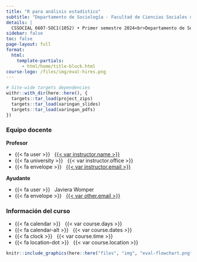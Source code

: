```yaml
---
title: "R para análisis estadístico"
subtitle: "Departamento de Sociología - Facultad de Ciencias Sociales de la Universidad Alberto Hurtado"
details: |
  CSSOCIAL 6607-SOC1(1052) • Primer semestre 2024<br>Departamento de Sociología<br>Universidad Alberto Hurtado
sidebar: false
toc: false
page-layout: full
format:
  html:
    template-partials:
      - html/home/title-block.html
course-logo: /files/img/eval-hires.png
---
```


```r
# Site-wide targets dependencies
withr::with_dir(here::here(), {
  targets::tar_load(project_zips)
  targets::tar_load(xaringan_slides)
  targets::tar_load(xaringan_pdfs)
})
```



::: {.grid .course-details}

::: {.g-col-12 .g-col-sm-6 .g-col-md-4}
### Equipo docente

**Profesor**

- {{< fa user >}} &nbsp; [{{< var instructor.name >}}]({{< var instructor.url >}})
- {{< fa university >}} &nbsp; {{< var instructor.office >}}
- {{< fa envelope >}} &nbsp; <a href="mailto:{{< var instructor.email >}}">{{< var instructor.email >}}</a>


**Ayudante**


- {{< fa user >}} &nbsp; Javiera Womper
- {{< fa envelope >}} &nbsp; <a href="mailto:{{< var other.email >}}">{{< var other.email >}}</a>

:::

::: {.g-col-12 .g-col-sm-6 .g-col-md-4}
### Información del curso

- {{< fa calendar >}} &nbsp; {{< var course.days >}}
- {{< fa calendar-alt >}} &nbsp; {{< var course.dates >}}
- {{< fa clock >}} &nbsp; {{< var course.time >}}
- {{< fa location-dot >}} &nbsp; {{< var course.location >}}
:::



```r
knitr::include_graphics(here::here("files", "img", "eval-flowchart.png"), error = FALSE)
```

:::
